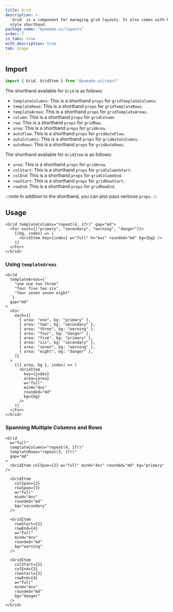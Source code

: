 ```yaml
---
title: Grid
description: >-
  `Grid` is a component for managing grid layouts. It also comes with handy
  style shorthand.
package_name: "@yamada-ui/layouts"
order: 7
is_tabs: true
with_description: true
tab: Usage
---
```


## Import

```ts
import { Grid, GridItem } from "@yamada-ui/react"
```

The shorthand available for `Grid` is as follows:

- `templateColumns`: This is a shorthand `props` for `gridTemplateColumns`.
- `templateRows`: This is a shorthand `props` for `gridTemplateRows`.
- `templateAreas`: This is a shorthand `props` for `gridTemplateAreas`.
- `column`: This is a shorthand `props` for `gridColumn`.
- `row`: This is a shorthand `props` for `gridRow`.
- `area`: This is a shorthand `props` for `gridArea`.
- `autoFlow`: This is a shorthand `props` for `gridAutoFlow`.
- `autoColumns`: This is a shorthand `props` for `gridAutoColumns`.
- `autoRows`: This is a shorthand `props` for `gridAutoRows`.

The shorthand available for `GridItem` is as follows:

- `area`: This is a shorthand `props` for `gridArea`.
- `colStart`: This is a shorthand `props` for `gridColumnStart`.
- `colEnd`: This is a shorthand `props` for `gridColumnEnd`.
- `rowStart`: This is a shorthand `props` for `gridRowStart`.
- `rowEnd`: This is a shorthand `props` for `gridRowEnd`.

:::note
In addition to the shorthand, you can also pass verbose `props`.
:::

## Usage

```tsx
<Grid templateColumns="repeat(4, 1fr)" gap="md">
  <For each={["primary", "secondary", "warning", "danger"]}>
    {(bg, index) => (
      <GridItem key={index} w="full" h="4xs" rounded="md" bg={bg} />
    )}
  </For>
</Grid>
```

### Using `templateAreas`

```tsx
<Grid
  templateAreas={`
    "one one two three"
    "four five two six"
    "four seven seven eight"
  `}
  gap="md"
>
  <For
    each={[
      { area: "one", bg: "primary" },
      { area: "two", bg: "secondary" },
      { area: "three", bg: "warning" },
      { area: "four", bg: "danger" },
      { area: "five", bg: "primary" },
      { area: "six", bg: "secondary" },
      { area: "seven", bg: "warning" },
      { area: "eight", bg: "danger" },
    ]}
  >
    {({ area, bg }, index) => (
      <GridItem
        key={index}
        area={area}
        w="full"
        minH="4xs"
        rounded="md"
        bg={bg}
      />
    )}
  </For>
</Grid>
```

### Spanning Multiple Columns and Rows

```tsx
<Grid
  w="full"
  templateColumns="repeat(4, 1fr)"
  templateRows="repeat(3, 1fr)"
  gap="md"
>
  <GridItem colSpan={2} w="full" minH="4xs" rounded="md" bg="primary" />

  <GridItem
    colSpan={2}
    rowSpan={3}
    w="full"
    minH="4xs"
    rounded="md"
    bg="secondary"
  />

  <GridItem
    rowStart={2}
    rowEnd={4}
    w="full"
    minH="4xs"
    rounded="md"
    bg="warning"
  />

  <GridItem
    colStart={2}
    colEnd={3}
    rowStart={2}
    rowEnd={4}
    w="full"
    minH="4xs"
    rounded="md"
    bg="danger"
  />
</Grid>
```
